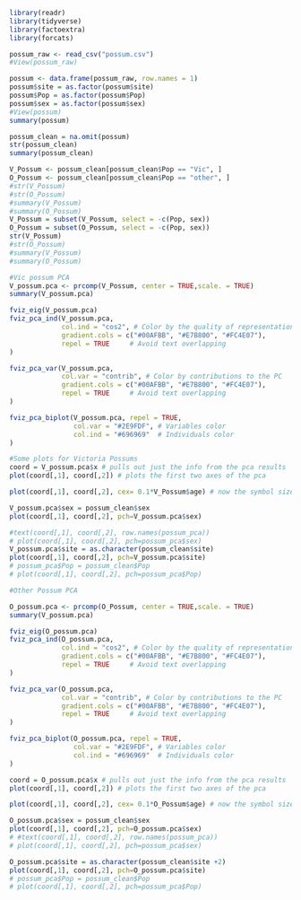 
```r
library(readr)
library(tidyverse)
library(factoextra)
library(forcats)
```


```r
possum_raw <- read_csv("possum.csv")
#View(possum_raw)
```


```r

possum <- data.frame(possum_raw, row.names = 1)
possum$site = as.factor(possum$site)
possum$Pop = as.factor(possum$Pop)
possum$sex = as.factor(possum$sex)
#View(possum)
summary(possum)
```


```r
possum_clean = na.omit(possum)
str(possum_clean)
summary(possum_clean)

```


```r
V_Possum <- possum_clean[possum_clean$Pop == "Vic", ]
O_Possum <- possum_clean[possum_clean$Pop == "other", ]
#str(V_Possum)
#str(O_Possum)
#summary(V_Possum)
#summary(O_Possum)
V_Possum = subset(V_Possum, select = -c(Pop, sex))
O_Possum = subset(O_Possum, select = -c(Pop, sex))
str(V_Possum)
#str(O_Possum)
#summary(V_Possum)
#summary(O_Possum)
```


```r
#Vic possum PCA
V_possum.pca <- prcomp(V_Possum, center = TRUE,scale. = TRUE)
summary(V_possum.pca)

fviz_eig(V_possum.pca)
fviz_pca_ind(V_possum.pca,
             col.ind = "cos2", # Color by the quality of representation
             gradient.cols = c("#00AFBB", "#E7B800", "#FC4E07"),
             repel = TRUE     # Avoid text overlapping
)

fviz_pca_var(V_possum.pca,
             col.var = "contrib", # Color by contributions to the PC
             gradient.cols = c("#00AFBB", "#E7B800", "#FC4E07"),
             repel = TRUE     # Avoid text overlapping
)

fviz_pca_biplot(V_possum.pca, repel = TRUE,
                col.var = "#2E9FDF", # Variables color
                col.ind = "#696969"  # Individuals color
)

```

```r
#Some plots for Victoria Possums
coord = V_possum.pca$x # pulls out just the info from the pca results
plot(coord[,1], coord[,2]) # plots the first two axes of the pca

plot(coord[,1], coord[,2], cex= 0.1*V_Possum$age) # now the symbol size tells you age

V_possum.pca$sex = possum_clean$sex
plot(coord[,1], coord[,2], pch=V_possum.pca$sex)

#text(coord[,1], coord[,2], row.names(possum_pca))
# plot(coord[,1], coord[,2], pch=possum_pca$sex)
V_possum.pca$site = as.character(possum_clean$site)
plot(coord[,1], coord[,2], pch=V_possum.pca$site)
# possum_pca$Pop = possum_clean$Pop
# plot(coord[,1], coord[,2], pch=possum_pca$Pop)
```







```r
#Other Possum PCA

O_possum.pca <- prcomp(O_Possum, center = TRUE,scale. = TRUE)
summary(V_possum.pca)

fviz_eig(O_possum.pca)
fviz_pca_ind(O_possum.pca,
             col.ind = "cos2", # Color by the quality of representation
             gradient.cols = c("#00AFBB", "#E7B800", "#FC4E07"),
             repel = TRUE     # Avoid text overlapping
)

fviz_pca_var(O_possum.pca,
             col.var = "contrib", # Color by contributions to the PC
             gradient.cols = c("#00AFBB", "#E7B800", "#FC4E07"),
             repel = TRUE     # Avoid text overlapping
)

fviz_pca_biplot(O_possum.pca, repel = TRUE,
                col.var = "#2E9FDF", # Variables color
                col.ind = "#696969"  # Individuals color
)

```


```r
coord = O_possum.pca$x # pulls out just the info from the pca results
plot(coord[,1], coord[,2]) # plots the first two axes of the pca

plot(coord[,1], coord[,2], cex= 0.1*O_Possum$age) # now the symbol size tells you age

O_possum.pca$sex = possum_clean$sex
plot(coord[,1], coord[,2], pch=O_possum.pca$sex)
# #text(coord[,1], coord[,2], row.names(possum_pca))
# plot(coord[,1], coord[,2], pch=possum_pca$sex)

O_possum.pca$site = as.character(possum_clean$site +2)
plot(coord[,1], coord[,2], pch=O_possum.pca$site)
# possum_pca$Pop = possum_clean$Pop
# plot(coord[,1], coord[,2], pch=possum_pca$Pop)
```








